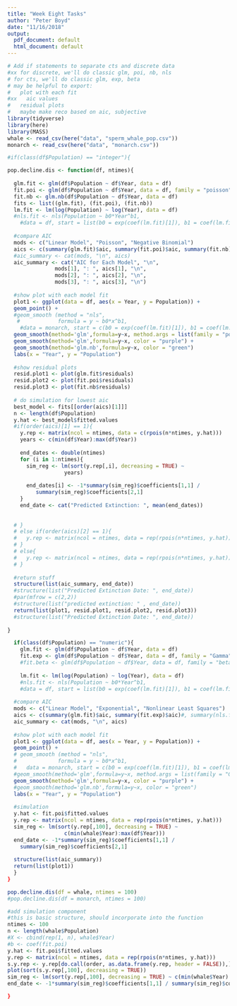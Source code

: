 ```yaml
---
title: "Week Eight Tasks"
author: "Peter Boyd"
date: "11/16/2018"
output:
  pdf_document: default
  html_document: default
---
```


```r
# Add if statements to separate cts and discrete data
#xx for discrete, we'll do classic glm, poi, nb, nls
# for cts, we'll do classic glm, exp, beta
# may be helpful to export:
#   plot with each fit
#xx   aic values
#   residual plots
#   maybe make reco based on aic, subjective
library(tidyverse)
library(here)
library(MASS)
whale <- read_csv(here("data", "sperm_whale_pop.csv"))
monarch <- read_csv(here("data", "monarch.csv"))
```

```r
#if(class(df$Population) == "integer"){

pop.decline.dis <- function(df, ntimes){
  
  glm.fit <- glm(df$Population ~ df$Year, data = df)
  fit.poi <- glm(df$Population ~ df$Year, data = df, family = "poisson")
  fit.nb <- glm.nb(df$Population ~ df$Year, data = df)
  fits <- list((glm.fit), (fit.poi), (fit.nb))
  lm.fit <- lm(log(Population) ~ log(Year), data = df)
  #nls.fit <- nls(Population ~ b0*Year^b1, 
    #data = df, start = list(b0 = exp(coef(lm.fit)[1]), b1 = coef(lm.fit)[2]))
  
  #compare AIC
  mods <- c("Linear Model", "Poisson", "Negative Binomial")
  aics <- c(summary(glm.fit)$aic, summary(fit.poi)$aic, summary(fit.nb)$aic)
  #aic_summary <- cat(mods, "\n", aics)
  aic_summary <- cat("AIC for Each Model", "\n",
               mods[1], ": ", aics[1], "\n", 
               mods[2], ": ", aics[2], "\n",
               mods[3], ": ", aics[3], "\n")
  
  #show plot with each model fit
  plot1 <- ggplot(data = df, aes(x = Year, y = Population)) +
  geom_point() +
  #geom_smooth (method = "nls",
   #            formula = y ~ b0*x^b1, 
    #data = monarch, start = c(b0 = exp(coef(lm.fit)[1]), b1 = coef(lm.fit)[2]), color = "yellow") +
  geom_smooth(method='glm',formula=y~x, method.args = list(family = "poisson"), color = "orange") +
  geom_smooth(method='glm',formula=y~x, color = "purple") + 
  geom_smooth(method='glm.nb',formula=y~x, color = "green")
  labs(x = "Year", y = "Population")
  
  #show residual plots
  resid.plot1 <- plot(glm.fit$residuals)
  resid.plot2 <- plot(fit.poi$residuals)
  resid.plot3 <- plot(fit.nb$residuals)
  
  # do simulation for lowest aic
  best_model <- fits[[order(aics)[1]]]
  n <- length(df$Population)
  y.hat <- best_model$fitted.values
  #if(order(aics)[1] == 1){
    y.rep <- matrix(ncol = ntimes, data = c(rpois(n*ntimes, y.hat)))
    years <- c(min(df$Year):max(df$Year))
    
    end_dates <- double(ntimes)
    for (i in 1:ntimes){
      sim_reg <- lm(sort(y.rep[,i], decreasing = TRUE) ~
                  years)
    
      end_dates[i] <- -1*summary(sim_reg)$coefficients[1,1] /   
         summary(sim_reg)$coefficients[2,1]
    }
    end_date <- cat("Predicted Extinction: ", mean(end_dates))
    
    
  # }
  # else if(order(aics)[2] == 1){
  #   y.rep <- matrix(ncol = ntimes, data = rep(rpois(n*ntimes, y.hat)))
  # }
  # else{
  #   y.rep <- matrix(ncol = ntimes, data = rep(rpois(n*ntimes, y.hat)))
  # }
  
  #return stuff
  structure(list(aic_summary, end_date))
  #structure(list("Predicted Extinction Date: ", end_date))
  #par(mfrow = c(2,2))
  #structure(list("predicted extinction: " , end_date))
  return(list(plot1, resid.plot1, resid.plot2, resid.plot3))
  #structure(list("Predicted Extinction Date: ", end_date))
  
}
```







```r

  if(class(df$Population) == "numeric"){
    glm.fit <- glm(df$Population ~ df$Year, data = df)
    fit.exp <- glm(df$Population ~ df$Year, data = df, family = "Gamma")
    #fit.beta <- glm(df$Population ~ df$Year, data = df, family = "beta")
    
    lm.fit <- lm(log(Population) ~ log(Year), data = df)
    #nls.fit <- nls(Population ~ b0*Year^b1, 
    #data = df, start = list(b0 = exp(coef(lm.fit)[1]), b1 = coef(lm.fit)[2]))
  
  #compare AIC
  mods <- c("Linear Model", "Exponential", "Nonlinear Least Squares")
  aics <- c(summary(glm.fit)$aic, summary(fit.exp)$aic)#, summary(nls.fit)$aic)
  aic_summary <- cat(mods, "\n", aics)
  
  #show plot with each model fit
  plot1 <- ggplot(data = df, aes(x = Year, y = Population)) +
  geom_point() +
  # geom_smooth (method = "nls",
  #             formula = y ~ b0*x^b1, 
  #   data = monarch, start = c(b0 = exp(coef(lm.fit)[1]), b1 = coef(lm.fit)[2]), color = "yellow") +
  #geom_smooth(method='glm',formula=y~x, method.args = list(family = "Gamma"), color = "orange") +
  geom_smooth(method='glm',formula=y~x, color = "purple") + 
  #geom_smooth(method='glm.nb',formula=y~x, color = "green")
  labs(x = "Year", y = "Population") 
  
  #simulation
  y.hat <- fit.poi$fitted.values
  y.rep <- matrix(ncol = ntimes, data = rep(rpois(n*ntimes, y.hat)))
  sim_reg <- lm(sort(y.rep[,100], decreasing = TRUE) ~
                  c(min(whale$Year):max(df$Year)))
  end_date <- -1*summary(sim_reg)$coefficients[1,1] /   
    summary(sim_reg)$coefficients[2,1]
  
  structure(list(aic_summary))
  return(list(plot1))
  }
}
```

```r
pop.decline.dis(df = whale, ntimes = 100)
#pop.decline.dis(df = monarch, ntimes = 100)
```

```r
#add simulation component
#this is basic structure, should incorporate into the function
ntimes <- 100
n <- length(whale$Population)
#X <- cbind(rep(1, n), whale$Year)
#b <- coef(fit.poi)
y.hat <- fit.poi$fitted.values
y.rep <- matrix(ncol = ntimes, data = rep(rpois(n*ntimes, y.hat)))
s.y.rep <- y.rep[do.call(order, as.data.frame(y.rep, header = FALSE)),]
plot(sort(s.y.rep[,100], decreasing = TRUE))
sim_reg <- lm(sort(y.rep[,100], decreasing = TRUE) ~ c(min(whale$Year):max(df$Year)))
end_date <- -1*summary(sim_reg)$coefficients[1,1] / summary(sim_reg)$coefficients[2,1] 

}
```


